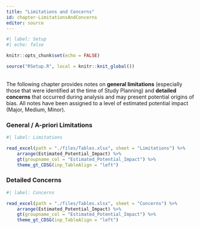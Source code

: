 ```yaml
---
title: "Limitations and Concerns"
id: chapter-LimitationsAndConcerns
editor: source
---
```

  
```r
#| label: Setup
#| echo: false

knitr::opts_chunk$set(echo = FALSE)

source("RSetup.R", local = knitr::knit_global())
```

\
The following chapter provides notes on **general limitations** (especially those that were identified at the time of Study Planning) and **detailed concerns** that occurred during analysis and may present potential origins of bias. All notes have been assigned to a level of estimated potential impact (Major, Medium, Minor).


### General / A-priori Limitations

```r
#| label: Limitations

read_excel(path = "./files/Tables.xlsx", sheet = "Limitations") %>%
    arrange(Estimated_Potential_Impact) %>%
    gt(groupname_col = "Estimated_Potential_Impact") %>%
    theme_gt_CDSG(inp_TableAlign = "left")
```


### Detailed Concerns

```r
#| label: Concerns

read_excel(path = "./files/Tables.xlsx", sheet = "Concerns") %>%
    arrange(Estimated_Potential_Impact) %>%
    gt(groupname_col = "Estimated_Potential_Impact") %>%
    theme_gt_CDSG(inp_TableAlign = "left")
```
